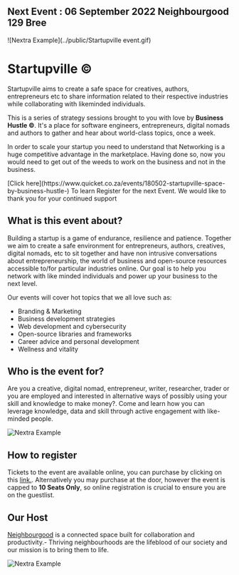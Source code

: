 
## Next Event : 06 September 2022 Neighbourgood 129 Bree

<Bleed>![Nextra Example](../public/Startupville event.gif)</Bleed>

# Startupville ©

Startupville aims to create a safe space for creatives, authors, entrepreneurs etc to share information related to their respective industries while collaborating with likeminded individuals. 

This is a series of strategy sessions brought to you with love by **Business Hustle ©**. It's a place for software engineers, entrepreneurs, digital nomads and authors to gather and hear about world-class topics, once a week. 

In order to scale your startup you need to understand that Networking is a huge competitive advantage in the marketplace. Having done so, now you would need to get out of the weeds to work on the business and not in the business.
 
<Callout>
[Click here](https://www.quicket.co.za/events/180502-startupville-space-by-business-hustle-) To learn Register for the next Event. We would like to thank you for your continued support 
</Callout>


## What is this event about?

Building a startup is a game of endurance, resilience and patience. Together we aim to create a safe environment for entrepreneurs, authors, creatives, digital nomads, etc to sit together and have non intrusive conversations about entrepreneurship, the world of business and open-source resources accessible to/for particular industries online. Our goal is to help you network with like minded individuals and power up your business to the next level.

Our events will cover hot topics that we all love such as:
* Branding & Marketing
* Business development strategies
* Web development and cybersecurity
* Open-source libraries and frameworks
* Career advice and personal development
* Wellness and vitality 

## Who is the event for?

Are you a creative, digital nomad, entrepreneur, writer, researcher, trader or you are employed and interested in alternative ways of possibly using your skill and knowledge to make money?. Come and learn how you can leverage knowledge, data and skill through active engagement with like-minded people.

<Bleed>![Nextra Example](../public/aloo999.gif)</Bleed> 

## How to register

Tickets to the event are available online, you can purchase by clicking on this [link.](https://pay.ozow.io/p/57GGIKf26e). Alternatively you may purchase at the door, however the event is capped to **10 Seats Only**, so online registration is crucial to ensure you are on the guestlist.

## Our Host 

[Neighbourgood](https://neighbourgood.co.za/) is a connected space built for collaboration and productivity.- Thriving neighbourhoods are the lifeblood of our society and our mission is to bring them to life. 


<Bleed>![Nextra Example](../public/strt.png)</Bleed> 




